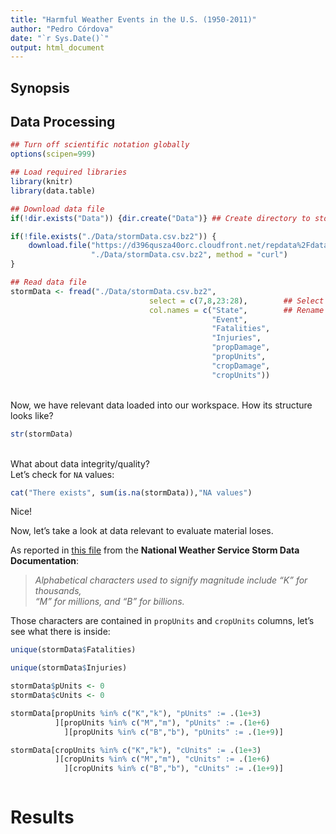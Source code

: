 ```yaml
---
title: "Harmful Weather Events in the U.S. (1950-2011)"
author: "Pedro Córdova"
date: "`r Sys.Date()`"
output: html_document
---
```




## Synopsis

## Data Processing

```r
## Turn off scientific notation globally
options(scipen=999)

## Load required libraries
library(knitr)
library(data.table)

## Download data file
if(!dir.exists("Data")) {dir.create("Data")} ## Create directory to store the file

if(!file.exists("./Data/stormData.csv.bz2")) {
    download.file("https://d396qusza40orc.cloudfront.net/repdata%2Fdata%2FStormData.csv.bz2",
                  "./Data/stormData.csv.bz2", method = "curl")
}

## Read data file
stormData <- fread("./Data/stormData.csv.bz2",
                               select = c(7,8,23:28),        ## Select just relevant columns
                               col.names = c("State",        ## Rename columns
                                             "Event",
                                             "Fatalities",
                                             "Injuries",
                                             "propDamage",
                                             "propUnits",
                                             "cropDamage",
                                             "cropUnits"))
```
<br>
Now, we have relevant data loaded into our workspace. 
How its structure looks like?
```r
str(stormData)
```
<br>
What about data integrity/quality?  
Let's check for `NA` values:
```r
cat("There exists", sum(is.na(stormData)),"NA values")
```
Nice!  

Now, let's take a look at data relevant to evaluate material loses.

As reported in [this file]("https://d396qusza40orc.cloudfront.net/repdata%2Fpeer2_doc%2Fpd01016005curr.pdf") from the **National Weather Service Storm Data Documentation**:  

> _Alphabetical characters used to signify magnitude include “K” for thousands,  
“M” for millions, and “B” for billions._

Those characters are contained in `propUnits` and `cropUnits` columns, let's see what there is inside:
```r
unique(stormData$Fatalities)

unique(stormData$Injuries)

stormData$pUnits <- 0
stormData$cUnits <- 0

stormData[propUnits %in% c("K","k"), "pUnits" := .(1e+3)
          ][propUnits %in% c("M","m"), "pUnits" := .(1e+6)
            ][propUnits %in% c("B","b"), "pUnits" := .(1e+9)]

stormData[cropUnits %in% c("K","k"), "cUnits" := .(1e+3)
          ][cropUnits %in% c("M","m"), "cUnits" := .(1e+6)
            ][cropUnits %in% c("B","b"), "cUnits" := .(1e+9)]
```



```r

```



# Results